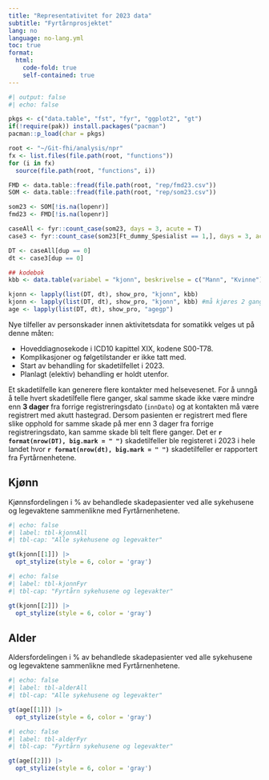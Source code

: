 ```yaml
---
title: "Representativitet for 2023 data"
subtitle: "Fyrtårnprosjektet"
lang: no
language: no-lang.yml
toc: true 
format:
  html:
    code-fold: true
    self-contained: true
---
```


```r
#| output: false
#| echo: false

pkgs <- c("data.table", "fst", "fyr", "ggplot2", "gt")
if(!require(pak)) install.packages("pacman")
pacman::p_load(char = pkgs)

root <- "~/Git-fhi/analysis/npr"
fx <- list.files(file.path(root, "functions"))
for (i in fx)
  source(file.path(root, "functions", i))

FMD <- data.table::fread(file.path(root, "rep/fmd23.csv"))
SOM <- data.table::fread(file.path(root, "rep/som23.csv"))

som23 <- SOM[!is.na(lopenr)]
fmd23 <- FMD[!is.na(lopenr)]

caseAll <- fyr::count_case(som23, days = 3, acute = T)
case3 <- fyr::count_case(som23[Ft_dummy_Spesialist == 1,], days = 3, acute=T)

DT <- caseAll[dup == 0]
dt <- case3[dup == 0]

## kodebok
kbb <- data.table(variabel = "kjonn", beskrivelse = c("Mann", "Kvinne"), kode = 1:2)

kjonn <- lapply(list(DT, dt), show_pro, "kjonn", kbb)
kjonn <- lapply(list(DT, dt), show_pro, "kjonn", kbb) #må kjøres 2 ganger pga. kodebok
age <- lapply(list(DT, dt), show_pro, "agegp")
```

Nye tilfeller av personskader innen aktivitetsdata for somatikk velges ut på denne måten:

 - Hoveddiagnosekode i ICD10 kapittel XIX, kodene S00-T78.
 - Komplikasjoner og følgetilstander er ikke tatt med.
 - Start av behandling for skadetilfellet i 2023.
 - Planlagt (elektiv) behandling er holdt utenfor.

Et skadetilfelle kan generere flere kontakter med helsevesenet. For å unngå å telle hvert skadetilfelle flere ganger, skal samme skade ikke være mindre enn **3 dager** fra forrige registreringsdato (`innDato`) og at kontakten må være registrert med akutt hastegrad. Dersom pasienten er registrert med flere slike opphold for samme skade på mer enn 3 dager fra forrige registreringsdato, kan samme skade bli telt flere ganger. Det er **`r format(nrow(DT), big.mark = " ")`** skadetilfeller ble registeret i 2023 i hele landet hvor **`r format(nrow(dt), big.mark = " ")`** skadetilfeller er rapportert fra Fyrtårnenhetene.

## Kjønn

Kjønnsfordelingen i % av behandlede skadepasienter ved alle sykehusene og legevaktene sammenlikne med Fyrtårnenhetene.

```r
#| echo: false
#| label: tbl-kjonnAll
#| tbl-cap: "Alle sykehusene og legevakter"

gt(kjonn[[1]]) |>
  opt_stylize(style = 6, color = 'gray')
```

```r
#| echo: false
#| label: tbl-kjonnFyr
#| tbl-cap: "Fyrtårn sykehusene og legevakter"

gt(kjonn[[2]]) |>
  opt_stylize(style = 6, color = 'gray')
```

## Alder

Aldersfordelingen i % av behandlede skadepasienter ved alle sykehusene og legevaktene sammenlikne med Fyrtårnenhetene.


```r
#| echo: false
#| label: tbl-alderAll
#| tbl-cap: "Alle sykehusene og legevakter"

gt(age[[1]]) |>
  opt_stylize(style = 6, color = 'gray')
```

```r
#| echo: false
#| label: tbl-alderFyr
#| tbl-cap: "Fyrtårn sykehusene og legevakter"

gt(age[[2]]) |>
  opt_stylize(style = 6, color = 'gray')
```
